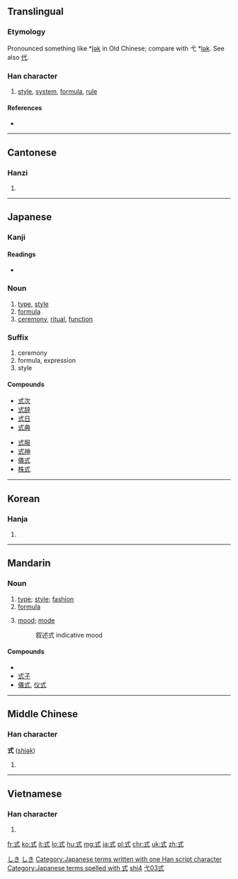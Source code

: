 ==Translingual==

===Etymology===
{{Han compound|弋|工|c1=p|c2=s|t2=work|ls=psc}}

Pronounced something like *[[w:International Phonetic Alphabet|l̥ək]] in Old Chinese; compare with 弋 *[[w:International Phonetic Alphabet|lək]]. See also [[代]].

===Han character===
{{Han char|rn=56|rad=弋|as=03|sn=6|four=4310<sub>0</sub>|canj=戈心一 (IPM)|ids=⿹[[弋]][[工]]}}

# [[style]], [[system]], [[formula]], [[rule]]

====References====
* {{Han ref|kx=0355.060|dkj=09663|hdz=10558.070|uh=5F0F|ud=24335|bh=A6A1|bd=42657}}

----

==Cantonese==

===Hanzi===
{{yue-hanzi|jyut=|y=sik1}}

# {{defn|lang=yue|sort=弋03}}

----

==Japanese==

===Kanji===
{{ja-kanji|grade=3|rs=弋03}}

====Readings====
* {{ja-readings|on=[[しき]] (shiki), [[しょく]] (shoku)|kun=[[のり]] (nori), [[のっとる]] (nottoru)}}

===Noun===
{{ja-noun|k|hira=しき|rom=shiki|hidx=しき}}

# [[type]], [[style]]
# [[formula]]
# [[ceremony]], [[ritual]], [[function]]

===Suffix===
{{ja-pos|k|suffix|hira=しき|rom=-shiki}}

# ceremony
# formula, expression
# style

====Compounds====
{{top2}}
* [[式次]]
* [[式辞]]
* [[式日]]
* [[式典]]
{{mid2}}
* [[式服]]
* [[式神]]
* [[儀式]]
* [[株式]]
{{bottom}}

[[Category:ja:Computing|しき]]
[[Category:ja:Mathematics|しき]]
[[Category:Japanese terms written with one Han script character]]
[[Category:Japanese terms spelled with 式]]
----

==Korean==

===Hanja===
{{ko-hanja|hangeul=[[식]]|eumhun=|rv=sik|mr=sik|y=sik}}

# {{defn|lang=ko|sort=弋03}}

----

==Mandarin==

===Noun===
{{cmn-noun|ts|pin=shì|pint=shi4|rs=弋03}}

# [[type]]; [[style]]; [[fashion]]
# [[formula]]
# {{context|grammar|lang=cmn}} [[mood]]; [[mode]]
#: 叙述式 indicative mood

====Compounds====
* {{zh-ts|式樣|式样}}
* [[式子]]
* [[儀式]], [[仪式]]

[[Category:cmn:Advanced Mandarin in simplified script|shi4]]
[[Category:cmn:Advanced Mandarin in traditional script|弋03式]]

----

==Middle Chinese==

===Han character===
'''式''' ([[shiək]])

# {{defn|lang=zhx-mid|sort=弋03}}

----

==Vietnamese==

===Han character===
{{vi-hantu|[[thức]], [[sức]]|rs=弋03}}

# {{defn|lang=vi|sort=弋03}}

[[fr:式]]
[[ko:式]]
[[it:式]]
[[lo:式]]
[[hu:式]]
[[mg:式]]
[[ja:式]]
[[pl:式]]
[[chr:式]]
[[uk:式]]
[[zh:式]]